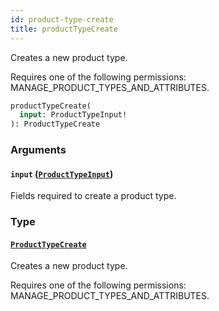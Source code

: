 ```yaml
---
id: product-type-create
title: productTypeCreate
---
```


Creates a new product type.

Requires one of the following permissions: MANAGE_PRODUCT_TYPES_AND_ATTRIBUTES.

```graphql
productTypeCreate(
  input: ProductTypeInput!
): ProductTypeCreate
```

### Arguments

#### `input` ([`ProductTypeInput`](../../../developer/api-reference/inputs/product-type-input))

Fields required to create a product type.

### Type

#### [`ProductTypeCreate`](../../../developer/api-reference/objects/product-type-create)

Creates a new product type.

Requires one of the following permissions: MANAGE_PRODUCT_TYPES_AND_ATTRIBUTES.
